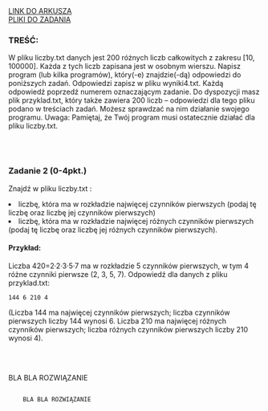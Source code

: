 
<div className="box_link"><a className="link  link_materials" target="_blank" href="https://cke.gov.pl/images/_EGZAMIN_MATURALNY_OD_2015/Arkusze_egzaminacyjne/2022/Informatyka/poziom_rozszerzony/EINP-R2-100-2205.pdf">LINK DO ARKUSZA</a>
<br/>
<a className="link  link_materials" href="https://cke.gov.pl/images/_EGZAMIN_MATURALNY_OD_2015/Arkusze_egzaminacyjne/2022/Informatyka/poziom_rozszerzony/Dane_2205.zip">PLIKI DO ZADANIA</a>
<br/>
</div>

### TREŚĆ:
W pliku liczby.txt danych jest 200 różnych liczb całkowitych z zakresu [10, 100000].
Każda z tych liczb zapisana jest w osobnym wierszu.
Napisz program (lub kilka programów), który(-e) znajdzie(-dą) odpowiedzi do poniższych
zadań. Odpowiedzi zapisz w pliku wyniki4.txt. Każdą odpowiedź poprzedź numerem
oznaczającym zadanie.
Do dyspozycji masz plik przyklad.txt, który także zawiera 200 liczb – odpowiedzi dla
tego pliku podano w treściach zadań. Możesz sprawdzać na nim działanie swojego
programu.
Uwaga: Pamiętaj, że Twój program musi ostatecznie działać dla pliku liczby.txt.

<br/><br/>

### Zadanie 2   (0-4pkt.)
Znajdź w pliku liczby.txt :
<li> liczbę, która ma w rozkładzie najwięcej czynników pierwszych (podaj tę liczbę oraz liczbę
jej czynników pierwszych) </li>
<li>liczbę, która ma w rozkładzie najwięcej różnych czynników pierwszych (podaj tę liczbę
oraz liczbę jej różnych czynników pierwszych).</li>

#### Przykład:
Liczba 420=2·2·3·5·7 ma w rozkładzie 5 czynników pierwszych, w tym 4 różne
czynniki pierwsze (2, 3, 5, 7).
Odpowiedź dla danych z pliku przyklad.txt: 

```
144 6 210 4
```
(Liczba 144 ma najwięcej czynników pierwszych; liczba czynników pierwszych liczby 144
wynosi 6. Liczba 210 ma najwięcej różnych czynników pierwszych; liczba różnych czynników
pierwszych liczby 210 wynosi 4).

<br/><br/>

<Dropdown title="PRZYKŁADOWE ROZWIĄZANIE">
    <p className={`dropdown_text`}>
        BLA BLA ROZWIĄZANIE
    </p>
</Dropdown>

<Dropdown title="PRZYKŁADOWE ROZWIĄZANIE">
    <Code>
    BLA BLA ROZWIĄZANIE
    </Code>
</Dropdown>